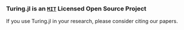 <!-- TODO: Add a better citations (maybe publication system) to list research work of all Turing ecosystem packages ) -->

```{=html}
<div class="citation-container">
  <h3 id="cite" class="pb-1 text-center">Turing.jl is an <a href="https://github.com/TuringLang/Turing.jl/blob/main/LICENCE" class="turing-license-link"><code>MIT</code></a> Licensed Open Source Project</h3>
  <p class="text-center">If you use Turing.jl in your research, please consider citing our papers.</p>

  <ul id="citation-list" class="citation-list">
    <!-- Citations will be dynamically injected here -->
  </ul>
</div>

<style>
.citation-icon-btn[data-tooltip]:hover::after {
    content: attr(data-tooltip);
    position: absolute;
    bottom: 108%;
    left: 50%;
    transform: translateX(-50%);
    background-color: rgba(0, 0, 0, 0.85);
    color: #fff;
    padding: 6px 12px;
    border-radius: 4px;
    font-size: 13px;
    font-family: -apple-system, BlinkMacSystemFont, 'Segoe UI', Roboto, sans-serif;
    white-space: nowrap;
    z-index: 9999;
    opacity: 0;
    visibility: hidden;
    transition: opacity 0.2s ease, visibility 0.2s ease, transform 0.2s ease;
    transform: translateX(-50%) translateY(5px);
    box-shadow: 0 2px 4px rgba(0, 0, 0, 0.2);
}

.citation-icon-btn[data-tooltip]:hover::after {
    opacity: 1;
    visibility: visible;
    transform: translateX(-50%) translateY(0);
}

.citation-icon-btn {
    position: relative;
}
</style>

<script>
// DATA: Add new BibTeX entries here
const bibtexData = [
`@article{10.1145/3711897,
  author = {Fjelde, Tor Erlend and Xu, Kai and Widmann, David and Tarek, Mohamed and Pfiffer, Cameron and Trapp, Martin and Axen, Seth D. and Sun, Xianda and Hauru, Markus and Yong, Penelope and Tebbutt, Will and Ghahramani, Zoubin and Ge, Hong},
  title = {Turing.jl: a general-purpose probabilistic programming language},
  year = {2025},
  publisher = {Association for Computing Machinery},
  address = {New York, NY, USA},
  url = {https://doi.org/10.1145/3711897},
  doi = {10.1145/3711897},
  abstract = {Probabilistic programming languages (PPLs) are becoming increasingly important in many scientific disciplines, such as economics, epidemiology, and biology, to extract meaning from sources of data while accounting for one's uncertainty. The key idea of probabilistic programming is to decouple inference and model specification, thus allowing the practitioner to approach their task at hand using Bayesian inference, without requiring extensive knowledge in programming or computational statistics. At the same time, the complexity of problem settings in which PPLs are employed is steadily increasing, both in terms of project size and model complexity, calling for more flexible and efficient systems. In this work, we describe Turing.jl, a general-purpose PPL, which is designed to be flexible, efficient, and easy to use. Turing.jl is built on top of the Julia programming language, which is known for its high performance and ease-of-use. We describe the design of Turing.jl, contextualizing it within different types of users and use cases, its key features, and how it can be used to solve a wide range of problems. We also provide a brief overview of the ecosystem around Turing.jl, including the different libraries and tools that can be used in conjunction with it. Finally, we provide a few examples of how Turing.jl can be used in practice.},
  note = {Just Accepted},
  journal = {ACM Trans. Probab. Mach. Learn.},
  month = feb,
  keywords = {Probabilistic Programming, Probabilistic Programming Languages, Probabilistic Inference, Bayesian Inference, Markov Chain Monte Carlo, Variational Inference, Sequential Monte Carlo, Uncertainty Quantification, Modeling Methodologies, Latent Variable Models, Maximum a Posteriori Modeling, Software Libraries and Repositories, Bayesian Computation, Variational Methods, Sequential Monte Carlo Methods}
}`,
`@InProceedings{pmlr-v84-ge18b,
  title = {Turing: A Language for Flexible Probabilistic Inference},
  author = {Ge, Hong and Xu, Kai and Ghahramani, Zoubin},
  booktitle = {Proceedings of the Twenty-First International Conference on Artificial Intelligence and Statistics},
  pages = {1682--1690},
  year = {2018},
  editor = {Storkey, Amos and Perez-Cruz, Fernando},
  volume = {84},
  series = {Proceedings of Machine Learning Research},
  month = {09--11 Apr},
  publisher = {PMLR},
  pdf = {http://proceedings.mlr.press/v84/ge18b/ge18b.pdf},
  url = {https://proceedings.mlr.press/v84/ge18b.html},
  abstract = {Probabilistic programming promises to simplify and democratize probabilistic machine learning, but successful probabilistic programming systems require flexible, generic and efficient inference engines. In this work, we present a system called Turing for building MCMC algorithms for probabilistic programming inference. Turing has a very simple syntax and makes full use of the numerical capabilities in the Julia programming language, including all implemented probability distributions, and automatic differentiation. Turing supports a wide range of popular Monte Carlo algorithms, including Hamiltonian Monte Carlo (HMC), HMC with No-U-Turns (NUTS), Gibbs sampling, sequential Monte Carlo (SMC), and several particle MCMC (PMCMC) samplers. Most importantly, Turing inference is composable: it combines MCMC operations on subsets of variables, for example using a combination of an HMC engine and a particle Gibbs (PG) engine. We explore several combinations of inference methods with the aim of finding approaches that are both efficient and universal, i.e. applicable to arbitrary probabilistic models. NUTS—a popular variant of HMC that adapts Hamiltonian simulation path length automatically, although quite powerful for exploring differentiable target distributions, is however not universal. We identify some failure modes for the NUTS engine, and demonstrate that composition of PG (for discrete variables) and NUTS (for continuous variables) can be useful when the NUTS engine is either not applicable, or simply does not work well. Our aim is to present Turing and its composable inference engines to the world and encourage other researchers to build on this system to help advance the field of probabilistic machine learning.}
}`
];

/**
 * A BibTeX parser.
 * Extracts key-value pairs from a BibTeX string.
 * @param {string} bibtex - The raw BibTeX string.
 * @returns {object} - An object with parsed data.
 */
function parseBibtex(bibtex) {
    const data = { raw: bibtex };
    const regex = /(\w+)\s*=\s*[\{"']([^"'}]+)[\}"']/g;
    let match;
    while ((match = regex.exec(bibtex)) !== null) {
        data[match[1].toLowerCase()] = match[2];
    }
    return data;
}

/**
 * Creates an HTML string for a single citation entry.
 * @param {object} bibData - The parsed BibTeX data.
 * @returns {string} - The HTML string for the list item.
 */
function generateCitationHTML(bibData) {
    const { author, title, journal, booktitle, year, note, url, doi, raw } = bibData;

    let publicationInfo = '';
    if (journal) {
        publicationInfo += `<em>${journal}</em>.`;
    } else if (booktitle) {
        publicationInfo += `In <em>${booktitle}</em>.`;
    }
    if (note) {
        publicationInfo += ` ${note}.`;
    }

    const viewUrl = url || (doi ? `https://doi.org/${doi}` : '#');

    // The author string is now used directly from the bibtex data without formatting.
    const authorsFormatted = author || 'N/A';

    return `
    <li class="citation-entry box">
      <div class="citation-content">
        <p class="citation-text">
          ${authorsFormatted} (${year}). <span class="citation-title">${title}.</span> ${publicationInfo}
        </p>
      </div>
      <div class="citation-actions">
          <a href="${viewUrl}" target="_blank" rel="noopener noreferrer" class="citation-icon-btn" aria-label="View Paper: ${title}" title="View Paper" data-tooltip="View Paper">
            <i class="bi bi-box-arrow-up-right"></i>
          </a>
          <button class="citation-icon-btn copy-bibtex-btn" aria-label="Copy BibTeX for ${title}" title="Copy BibTeX" data-tooltip="Copy BibTeX">
          <!-- Custom SVG for citation icon -->
          <svg fill="currentColor" height="135px" width="135px" version="1.1" id="Capa_1" xmlns="http://www.w3.org/2000/svg" xmlns:xlink="http://www.w3.org/1999/xlink" viewBox="0 0 191.029 191.029" xml:space="preserve"><g id="SVGRepo_bgCarrier" stroke-width="0"></g><g id="SVGRepo_tracerCarrier" stroke-linecap="round" stroke-linejoin="round"></g><g id="SVGRepo_iconCarrier"> <path d="M44.33,88.474v15.377h38.417v82.745H0v-82.745h0.002V88.474c0-31.225,8.984-54.411,26.704-68.918 C38.964,9.521,54.48,4.433,72.824,4.433v44.326C62.866,48.759,44.33,48.759,44.33,88.474z M181.107,48.759V4.433 c-18.343,0-33.859,5.088-46.117,15.123c-17.72,14.507-26.705,37.694-26.705,68.918v15.377h0v82.745h82.744v-82.745h-38.417V88.474 C152.613,48.759,171.149,48.759,181.107,48.759z"></path> </g></svg>
        </button>
      </div>
      <pre class="citation-bibtex-data" style="display:none;">${raw}</pre>
    </li>
    `;
}

function copyBibtex(buttonElement) {
  const citationEntry = buttonElement.closest('.citation-entry');
  if (!citationEntry) return;

  const bibtexPreElement = citationEntry.querySelector('.citation-bibtex-data');
  if (!bibtexPreElement) return;

  const bibtexText = bibtexPreElement.textContent.trim();

  if (navigator.clipboard && window.isSecureContext) {
    navigator.clipboard.writeText(bibtexText)
      .then(() => showSuccess(buttonElement))
      .catch(err => {
        console.error('Async copy failed, falling back:', err);
        fallbackCopy(bibtexText, buttonElement);
      });
  } else {
    fallbackCopy(bibtexText, buttonElement);
  }
}

function fallbackCopy(text, buttonElement) {
  const textArea = document.createElement('textarea');
  textArea.value = text;
  textArea.style.position = 'fixed';
  textArea.style.top = '-9999px';
  textArea.style.left = '-9999px';
  document.body.appendChild(textArea);
  textArea.focus();
  textArea.select();
  try {
    const successful = document.execCommand('copy');
    if (successful) {
      showSuccess(buttonElement);
    } else {
      showError(buttonElement);
    }
  } catch (err) {
    console.error('Fallback copy failed:', err);
    showError(buttonElement);
  }
  document.body.removeChild(textArea);
}

function showSuccess(buttonElement) {
    const originalIcon = buttonElement.innerHTML;
    buttonElement.innerHTML = '✓';
    buttonElement.classList.add('citation-copied');
    buttonElement.disabled = true;

    setTimeout(() => {
        buttonElement.innerHTML = originalIcon;
        buttonElement.classList.remove('citation-copied');
        buttonElement.disabled = false;
    }, 2000);
}

function showError(buttonElement) {
    const originalIcon = buttonElement.innerHTML;
    buttonElement.innerHTML = 'X';
    buttonElement.disabled = true;
    setTimeout(() => {
        buttonElement.innerHTML = originalIcon;
        buttonElement.disabled = false;
    }, 2000);
}

document.addEventListener('DOMContentLoaded', () => {
    const container = document.getElementById('citation-list');
    if (!container) return;

    // Generate and inject HTML
    const allCitationsHTML = bibtexData.map(bib => generateCitationHTML(parseBibtex(bib))).join('');
    container.innerHTML = allCitationsHTML;

    container.addEventListener('click', function(event) {
        const button = event.target.closest('.copy-bibtex-btn');
        if (button) {
            copyBibtex(button);
        }
    });
});
</script>
```
